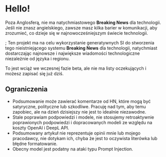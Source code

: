
<CallToAction />

# Hello!

Poza Anglosferą, nie ma natychmiastowego **Breaking News** dla technologii.
Jeśli nie znasz angielskiego, zawsze masz kilka barier w komunikacji, aby zrozumieć, co dzieje się w najnowocześniejszym świecie technologii.

;<Callout type="info" emoji="💬">
  Ten projekt ma na celu wykorzystanie generatywnych SI do stworzenia tego nieistniejącego systemu **Breaking News** dla
  technologii, natychmiast dostarczając najnowsze i największe wiadomości technologiczne niezależnie od języka i
  regionu.
</Callout>

To jest wciąż we wczesnej fazie beta, ale nie ma listy oczekujących i możesz zapisać się już dziś.

## Ograniczenia

- Podsumowanie może zawierać komentarze od HN, które mogą być satyryczne, polityczne lub szkodliwe. Pracuję nad tym, aby temu zapobiec, ale na dzień dzisiejszy nie jest to idealnie niezawodne.
- Stale poprawiam podpowiedzi i modele, nie stosujemy retroaktywnie poprawionych podpowiedzi i dopracowanych modeli ze względu na koszty OpenAI i DeepL API.
- Podsumowany artykuł nie reprezentuje opinii mnie lub mojego pracodawcy, nie dotykam ich, chyba że jest to oczywista literówka lub błędne formatowanie.
- Obecny model jest podatny na ataki typu Prompt Injection.
